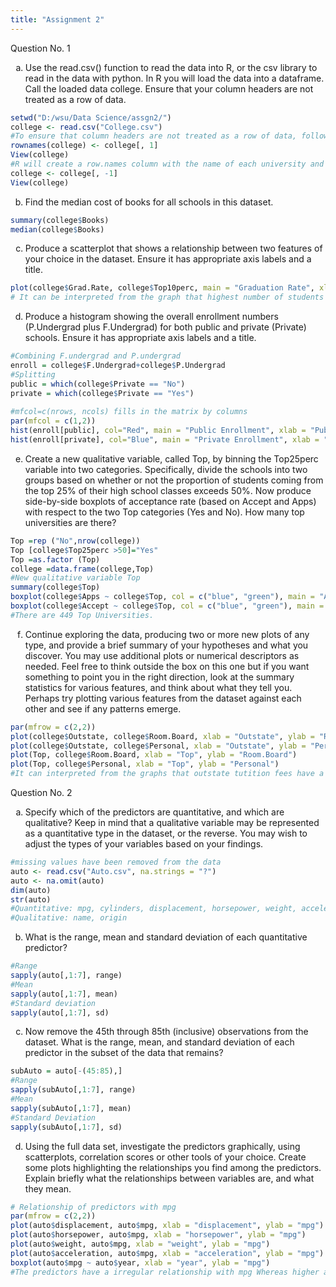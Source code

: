 ```yaml
---
title: "Assignment 2"
---
```


Question No. 1

(a) Use the read.csv() function to read the data into R, or the csv library to read in the data with python. In R you will load the data into a dataframe. Call the loaded data college. Ensure that your column headers are not treated as a row of data. 

```r
setwd("D:/wsu/Data Science/assgn2/")
college <- read.csv("College.csv")
#To ensure that column headers are not treated as a row of data, following command can be used:
rownames(college) <- college[, 1]
View(college)
#R will create a row.names column with the name of each university and will avoid performing calculations on the row names. 
college <- college[, -1] 
View(college)
```

(b) Find the median cost of books for all schools in this dataset.
```r
summary(college$Books)
median(college$Books)
```

(c) Produce a scatterplot that shows a relationship between two features of your choice in the dataset. Ensure it has appropriate axis labels and a title. 
```r
plot(college$Grad.Rate, college$Top10perc, main = "Graduation Rate", xlab = "Top10perc", ylab = "Grade.Rate")
# It can be interpreted from the graph that highest number of students from the top 10% of their high school class does not necessarily have higher graduation rate.
```
(d) Produce a histogram showing the overall enrollment numbers (P.Undergrad plus F.Undergrad) for both public and private (Private) schools. Ensure it has appropriate axis labels and a title. 
```r
#Combining F.undergrad and P.undergrad
enroll = college$F.Undergrad+college$P.Undergrad
#Splitting
public = which(college$Private == "No")
private = which(college$Private == "Yes")
  
#mfcol=c(nrows, ncols) fills in the matrix by columns  
par(mfcol = c(1,2))
hist(enroll[public], col="Red", main = "Public Enrollment", xlab = "Public Enroll", ylab = "value")
hist(enroll[private], col="Blue", main = "Private Enrollment", xlab = "Private Enroll", ylab = "value")
```


(e) Create a new qualitative variable, called Top, by binning the Top25perc variable into two categories. Specifically, divide the schools into two groups based on whether or not the proportion of students coming from the top 25% of their high school classes exceeds 50%. Now produce side-by-side boxplots of acceptance rate (based on Accept and Apps) with respect to the two Top categories (Yes and No). How many top universities are there?
```r
Top =rep ("No",nrow(college))
Top [college$Top25perc >50]="Yes"
Top =as.factor (Top)
college =data.frame(college,Top)
#New qualitative variable Top
summary(college$Top)
boxplot(college$Apps ~ college$Top, col = c("blue", "green"), main = "App versus Top", xlab = "Top", ylab = "Apps")
boxplot(college$Accept ~ college$Top, col = c("blue", "green"), main = "Accept versus Top", xlab = "Top", ylab = "Accept")
#There are 449 Top Universities.
```

(f) Continue exploring the data, producing two or more new plots of any type, and provide a brief summary of your hypotheses and what you discover. You may use additional plots or numerical descriptors as needed. Feel free to think outside the box on this one but if you want something to point you in the right direction, look at the summary statistics for various features, and think about what they tell you. Perhaps try plotting various features from the dataset against each other and see if any patterns emerge.
```r
par(mfrow = c(2,2))
plot(college$Outstate, college$Room.Board, xlab = "Outstate", ylab = "Room and board costs")
plot(college$Outstate, college$Personal, xlab = "Outstate", ylab = "Personal spending")
plot(Top, college$Room.Board, xlab = "Top", ylab = "Room.Board")
plot(Top, college$Personal, xlab = "Top", ylab = "Personal")
#It can interpreted from the graphs that outstate tutition fees have a positive relationship with accommodation fees whereas personal expenditure is equivalent in case of Top and Non-Top Universitites.
```

Question No. 2

(a) Specify which of the predictors are quantitative, and which are qualitative? Keep in mind that a qualitative variable may be represented as a quantitative type in the dataset, or the reverse. You may wish to adjust the types of your variables based on your findings.
```r
#missing values have been removed from the data
auto <- read.csv("Auto.csv", na.strings = "?")
auto <- na.omit(auto)
dim(auto)
str(auto)
#Quantitative: mpg, cylinders, displacement, horsepower, weight, acceleration, year.
#Qualitative: name, origin
```

(b) What is the range, mean and standard deviation of each quantitative predictor?
```r
#Range
sapply(auto[,1:7], range)
#Mean
sapply(auto[,1:7], mean)
#Standard deviation
sapply(auto[,1:7], sd)
```

(c) Now remove the 45th through 85th (inclusive) observations from the dataset. What is the range, mean, and standard deviation of each predictor in the subset of the data that remains?
```r
subAuto = auto[-(45:85),]
#Range
sapply(subAuto[,1:7], range)
#Mean
sapply(subAuto[,1:7], mean)
#Standard Deviation
sapply(subAuto[,1:7], sd)
```

(d) Using the full data set, investigate the predictors graphically, using scatterplots, correlation scores or other tools of your choice. Create some plots highlighting the relationships you find among the predictors. Explain briefly what the relationships between variables are, and what they mean.
```r
# Relationship of predictors with mpg
par(mfrow = c(2,2))
plot(auto$displacement, auto$mpg, xlab = "displacement", ylab = "mpg")
plot(auto$horsepower, auto$mpg, xlab = "horsepower", ylab = "mpg")
plot(auto$weight, auto$mpg, xlab = "weight", ylab = "mpg")
plot(auto$acceleration, auto$mpg, xlab = "acceleration", ylab = "mpg")
boxplot(auto$mpg ~ auto$year, xlab = "year", ylab = "mpg")
#The predictors have a irregular relationship with mpg Whereas higher acceleration may or may not compare to higher gas mileage/ fuel productivity.Another point that can be noted is that Older cars are moreover likely to be less effective in accordance to mpg(higher consumption).
```
